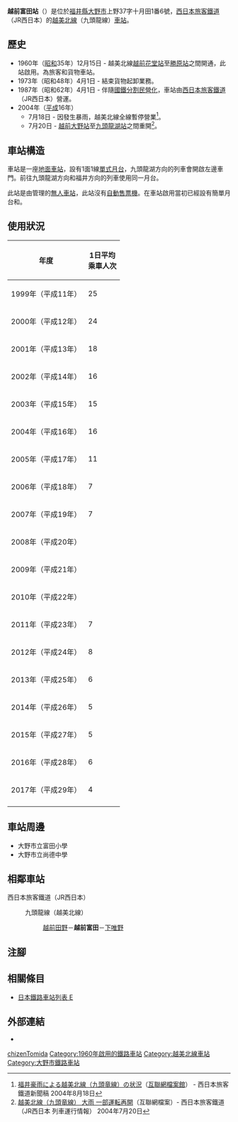 {{NoteTA
|T=zh-hans:越前富田站;zh-hk:越前富田站;zh-tw:越前富田車站;
|1=zh-hans:越前富田站;zh-hk:越前富田站;zh-tw:越前富田車站;
}}
{{Infobox station
|公司色 = #0072bc
|站名 = 越前富田
|圖片 = Echizentomida.JPG
|圖片說明 = 月台（2009年8月29日）
|日文原名 = 越前富田
|平假名 = えちぜんとみだ
|羅馬拼音 = Echizen-Tomida
|副站名 = 
|電報略號 = エタ
|所在地 = {{JPN}}[[福井縣|福井縣]][[大野市|大野市]]上野37字十月田1番6號
|座標 = {{coord|35|59|28.44|N|136|32|28.25|E|type:railwaystation_region:JP-24|display=inline,title}}
|車站構造 = [[地面車站|地面車站]]
|月台配置 = 1面1線
|啟用年月日 = 1960年（[[昭和|昭和]]35年）12月15日
|廢站年月日 = 
|乘客人數 = 4
|上下車人次 = 
|統計年度 = 2017
|轉車 = 
|全寬備註 = [[無人車站|無人車站]]
|adjacent = {{Adjacent stations|system=西日本旅客鐵道|line=越美北線|left=越前田野|right=下唯野|note-left=1.4km|note-mid=距離[[越前花堂站|越前花堂]]35.7km<br>距離[[福井站_(福井縣)|福井]]38.3km|note-right=3.1km}}
}}
'''越前富田站'''（{{jpn|j=越前富田駅|hg=えちぜんとみだえき|rm=Echizen-Tomida eki|f=y}}）是位於[[福井縣|福井縣]][[大野市|大野市]]上野37字十月田1番6號，[[西日本旅客鐵道|西日本旅客鐵道]]（JR西日本）的[[越美北線|越美北線]]（九頭龍線）[[鐵路車站|車站]]。

== 歷史 == 
* 1960年（[[昭和|昭和]]35年）12月15日 - 越美北線[[越前花堂站|越前花堂站]]至[[勝原站|勝原站]]之間開通，此站啟用。為旅客和貨物車站。
* 1973年（昭和48年）4月1日 - 結束貨物起卸業務。
* 1987年（昭和62年）4月1日 - 伴隨[[國鐵分割民營化|國鐵分割民營化]]，車站由[[西日本旅客鐵道|西日本旅客鐵道]]（JR西日本）營運。
* 2004年（[[平成|平成]]16年）
** 7月18日 - 因發生暴雨，越美北線全線暫停營業<ref name="press_20040818">[https://web.archive.org/web/20040821053730/http://www.westjr.co.jp/news/newslist/article/040806a.html 福井豪雨による越美北線（九頭竜線）の状況]{{ja icon}}（[[互聯網檔案館|互聯網檔案館]]） - 西日本旅客鐵道新聞稿 2004年8月18日</ref>。
** 7月20日 - [[越前大野站|越前大野站]]至[[九頭龍湖站|九頭龍湖站]]之間重開<ref>[https://web.archive.org/web/20040720031855/http://traininfo.westjr.co.jp/detail_1595.html?200407192040 越美北線（九頭竜線） 大雨 一部運転再開]{{ja icon}}（互聯網檔案）- 西日本旅客鐵道（JR西日本 列車運行情報） 2004年7月20日</ref>。

== 車站構造 ==
車站是一座[[地面車站|地面車站]]，設有1面1線[[單式月台|單式月台]]，九頭龍湖方向的列車會開啟左邊車門。前往九頭龍湖方向和福井方向的列車使用同一月台。

此站是由{{Translink|ja|福井地域鉄道部|福井地域鐵道部}}管理的[[無人車站|無人車站]]，此站沒有[[自動售票機|自動售票機]]。在車站啟用當初已經設有簡單月台和{{Translink|ja|待合所|候車室}}。

== 使用狀況 ==
{| class="wikitable"  style="text-align:right;"
|-
!rowspan="1"|年度
!colspan="2"|1日平均<br>乘車人次
|-
|1999年（平成11年） ||25
|-
|2000年（平成12年） ||24
|-
|2001年（平成13年） ||18
|-
|2002年（平成14年） ||16
|-
|2003年（平成15年） ||15
|-
|2004年（平成16年） ||16
|-
|2005年（平成17年） ||11
|-
|2006年（平成18年） ||7
|-
|2007年（平成19年） ||7
|-
|2008年（平成20年） ||
|-
|2009年（平成21年） ||
|-
|2010年（平成22年） ||
|-
|2011年（平成23年） ||7
|-
|2012年（平成24年） ||8
|-
|2013年（平成25年） ||6
|-
|2014年（平成26年） ||5
|-
|2015年（平成27年） ||5
|-
|2016年（平成28年） ||6
|-
|2017年（平成29年） ||4
|-
|}

== 車站周邊 ==
* 大野市立富田小學
* 大野市立尚德中學

== 相鄰車站 ==
; 西日本旅客鐵道（JR西日本）
: {{Color|#999999|■}}九頭龍線（越美北線）
:: [[越前田野站|越前田野]]－'''越前富田'''－[[下唯野站|下唯野]]
== 注腳 ==
{{Reflist}}
== 相關條目 ==
* [[日本鐵路車站列表_E|日本鐵路車站列表 E]]
== 外部連結 ==
* {{外部連結/JR西日本車站|0542413|越前富田}}{{ja icon}}
{{越美北線}}
{{DEFAULTSORT:Echizen-Tomida}}
[[Category:日本鐵路車站_E|chizenTomida]]
[[Category:1960年啟用的鐵路車站|Category:1960年啟用的鐵路車站]]
[[Category:越美北線車站|Category:越美北線車站]]
[[Category:大野市鐵路車站|Category:大野市鐵路車站]]